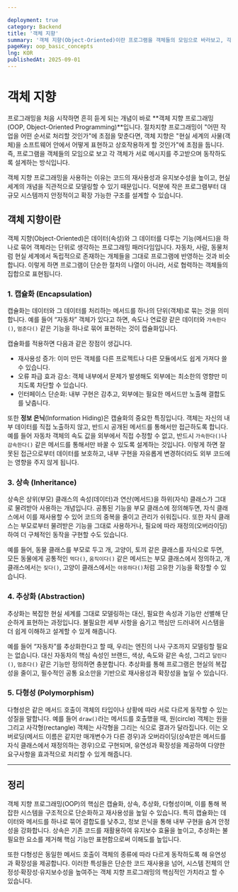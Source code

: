 ```yaml
---

deployment: true
category: Backend
title: '객체 지향'
summary: '객체 지향(Object-Oriented)이란 프로그램을 객체들의 모임으로 바라보고, 각각의 객체가 서로 소통하며 동작하도록 설계하는 방식입니다.'
pageKey: oop_basic_concepts
lng: KOR
publishedAt: 2025-09-01
---
```


# 객체 지향

프로그래밍을 처음 시작하면 흔히 듣게 되는 개념이 바로 **객체 지향 프로그래밍(OOP, Object-Oriented Programming)**입니다. 절차지향 프로그래밍이 "어떤 작업을 어떤 순서로 처리할 것인가"에 초점을 맞춘다면, 객체 지향은 "현실 세계의 사물(객체)을 소프트웨어 안에서 어떻게 표현하고 상호작용하게 할 것인가"에 초점을 둡니다. 즉, 프로그램을 객체들의 모임으로 보고 각 객체가 서로 메시지를 주고받으며 동작하도록 설계하는 방식입니다.

객체 지향 프로그래밍을 사용하는 이유는 코드의 재사용성과 유지보수성을 높이고, 현실 세계의 개념을 직관적으로 모델링할 수 있기 때문입니다. 덕분에 작은 프로그램부터 대규모 시스템까지 안정적이고 확장 가능한 구조를 설계할 수 있습니다.

## 객체 지향이란

객체 지향(Object-Oriented)은 데이터(속성)와 그 데이터를 다루는 기능(메서드)을 하나로 묶어 객체라는 단위로 생각하는 프로그래밍 패러다임입니다. 자동차, 사람, 동물처럼 현실 세계에서 독립적으로 존재하는 개체들을 그대로 프로그램에 반영하는 것과 비슷합니다. 이렇게 하면 프로그램이 단순한 절차의 나열이 아니라, 서로 협력하는 객체들의 집합으로 표현됩니다.

### 1. 캡슐화 (Encapsulation)

캡슐화는 데이터와 그 데이터를 처리하는 메서드를 하나의 단위(객체)로 묶는 것을 의미합니다. 예를 들어 “자동차” 객체가 있다고 하면, 속도나 연료량 같은 데이터와 `가속한다()`, `멈춘다()` 같은 기능을 하나로 묶어 표현하는 것이 캡슐화입니다.

캡슐화를 적용하면 다음과 같은 장점이 생깁니다.

- 재사용성 증가: 이미 만든 객체를 다른 프로젝트나 다른 모듈에서도 쉽게 가져다 쓸 수 있습니다.
- 오류 파급 효과 감소: 객체 내부에서 문제가 발생해도 외부에는 최소한의 영향만 미치도록 차단할 수 있습니다.
- 인터페이스 단순화: 내부 구현은 감추고, 외부에는 필요한 메서드만 노출해 결합도를 낮춥니다.

또한 **정보 은닉**(Information Hiding)은 캡슐화의 중요한 특징입니다. 객체는 자신의 내부 데이터를 직접 노출하지 않고, 반드시 공개된 메서드를 통해서만 접근하도록 합니다. 예를 들어 자동차 객체의 속도 값을 외부에서 직접 수정할 수 없고, 반드시 `가속한다()`나 `감속한다()` 같은 메서드를 통해서만 바꿀 수 있도록 설계하는 것입니다. 이렇게 하면 잘못된 접근으로부터 데이터를 보호하고, 내부 구현을 자유롭게 변경하더라도 외부 코드에는 영향을 주지 않게 됩니다.

### 3. 상속 (Inheritance)

상속은 상위(부모) 클래스의 속성(데이터)과 연산(메서드)을 하위(자식) 클래스가 그대로 물려받아 사용하는 개념입니다. 공통된 기능을 부모 클래스에 정의해두면, 자식 클래스에서 이를 재사용할 수 있어 코드의 중복을 줄이고 관리가 쉬워집니다. 또한 자식 클래스는 부모로부터 물려받은 기능을 그대로 사용하거나, 필요에 따라 재정의(오버라이딩) 하여 더 구체적인 동작을 구현할 수도 있습니다.

예를 들어, 동물 클래스를 부모로 두고 개, 고양이, 토끼 같은 클래스를 자식으로 두면, 모든 동물에게 공통적인 `먹다()`, `움직이다()` 같은 메서드는 부모 클래스에서 정의하고, 개 클래스에서는 `짖다()`, 고양이 클래스에서는 `야옹하다()`처럼 고유한 기능을 확장할 수 있습니다.

### 4. 추상화 (Abstraction)

추상화는 복잡한 현실 세계를 그대로 모델링하는 대신, 필요한 속성과 기능만 선별해 단순하게 표현하는 과정입니다. 불필요한 세부 사항을 숨기고 핵심만 드러내어 시스템을 더 쉽게 이해하고 설계할 수 있게 해줍니다.

예를 들어 “자동차”를 추상화한다고 할 때, 우리는 엔진의 나사 구조까지 모델링할 필요는 없습니다. 대신 자동차의 핵심 속성인 브랜드, 색상, 속도와 같은 속성, 그리고 `달린다()`, `멈춘다()` 같은 기능만 정의하면 충분합니다. 추상화를 통해 프로그램은 현실의 복잡성을 줄이고, 필수적인 공통 요소만을 기반으로 재사용성과 확장성을 높일 수 있습니다.

### 5. 다형성 (Polymorphism)

다형성은 같은 메서드 호출이 객체의 타입이나 상황에 따라 서로 다르게 동작할 수 있는 성질을 말합니다. 예를 들어 `draw()`라는 메서드를 호출했을 때, 원(circle) 객체는 원을 그리고 사각형(rectangle) 객체는 사각형을 그리는 식으로 결과가 달라집니다. 이는 오버로딩(메서드 이름은 같지만 매개변수가 다른 경우)과 오버라이딩(상속받은 메서드를 자식 클래스에서 재정의하는 경우)으로 구현되며, 유연성과 확장성을 제공하여 다양한 요구사항을 효과적으로 처리할 수 있게 해줍니다.

---

## 정리

객체 지향 프로그래밍(OOP)의 핵심은 캡슐화, 상속, 추상화, 다형성이며, 이를 통해 복잡한 시스템을 구조적으로 단순화하고 재사용성을 높일 수 있습니다. 특히 캡슐화는 데이터와 메서드를 하나로 묶어 결합도를 낮추고, 정보 은닉을 통해 내부 구현을 숨겨 안정성을 강화합니다. 상속은 기존 코드를 재활용하여 유지보수 효율을 높이고, 추상화는 불필요한 요소를 제거해 핵심 기능만 표현함으로써 이해도를 높입니다.

또한 다형성은 동일한 메서드 호출이 객체의 종류에 따라 다르게 동작하도록 해 유연성과 확장성을 제공합니다. 이러한 특성들은 단순한 코드 재사용을 넘어, 시스템 전체의 안정성·확장성·유지보수성을 높여주는 객체 지향 프로그래밍의 핵심적인 가치라고 할 수 있습니다.